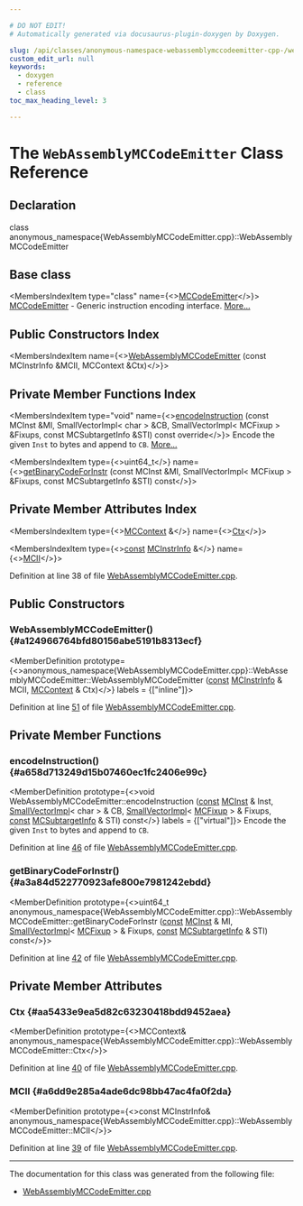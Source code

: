 ```yaml
---

# DO NOT EDIT!
# Automatically generated via docusaurus-plugin-doxygen by Doxygen.

slug: /api/classes/anonymous-namespace-webassemblymccodeemitter-cpp-/webassemblymccodeemitter
custom_edit_url: null
keywords:
  - doxygen
  - reference
  - class
toc_max_heading_level: 3

---
```





# The `WebAssemblyMCCodeEmitter` Class Reference

<DoxygenPage pluginConfig={pluginConfig}>



## Declaration

<CodeBlock>class anonymous_namespace{WebAssemblyMCCodeEmitter.cpp}::WebAssemblyMCCodeEmitter</CodeBlock>

## Base class

<MembersIndex>

<MembersIndexItem
  type="class"
  name={<><a href="/docs/api/classes/llvm/mccodeemitter">MCCodeEmitter</a></>}>
<a href="/docs/api/classes/llvm/mccodeemitter">MCCodeEmitter</a> - Generic instruction encoding interface. <a href="/docs/api/classes/llvm/mccodeemitter/#details">More...</a>
</MembersIndexItem>

</MembersIndex>

## Public Constructors Index

<MembersIndex>

<MembersIndexItem
  name={<><a href="#a124966764bfd80156abe5191b8313ecf">WebAssemblyMCCodeEmitter</a> (const MCInstrInfo &amp;MCII, MCContext &amp;Ctx)</>}>
</MembersIndexItem>

</MembersIndex>

## Private Member Functions Index

<MembersIndex>

<MembersIndexItem
  type="void"
  name={<><a href="#a658d713249d15b07460ec1fc2406e99c">encodeInstruction</a> (const MCInst &amp;MI, SmallVectorImpl&lt; char &gt; &amp;CB, SmallVectorImpl&lt; MCFixup &gt; &amp;Fixups, const MCSubtargetInfo &amp;STI) const override</>}>
Encode the given <code>Inst</code> to bytes and append to <code>CB</code>. <a href="#a658d713249d15b07460ec1fc2406e99c">More...</a>
</MembersIndexItem>

<MembersIndexItem
  type={<>uint64&#95;t</>}
  name={<><a href="#a3a84d522770923afe800e7981242ebdd">getBinaryCodeForInstr</a> (const MCInst &amp;MI, SmallVectorImpl&lt; MCFixup &gt; &amp;Fixups, const MCSubtargetInfo &amp;STI) const</>}>
</MembersIndexItem>

</MembersIndex>

## Private Member Attributes Index

<MembersIndex>

<MembersIndexItem
  type={<><a href="/docs/api/classes/llvm/mccontext">MCContext</a> &amp;</>}
  name={<><a href="#aa5433e9ea5d82c63230418bdd9452aea">Ctx</a></>}>
</MembersIndexItem>

<MembersIndexItem
  type={<><a href="/docs/api/files/lib/lib/target/lib/target/aarch64/aarch64promoteconstant-cpp/#a90f8350fecae261c25be85d38b451bff">const</a> <a href="/docs/api/classes/llvm/mcinstrinfo">MCInstrInfo</a> &amp;</>}
  name={<><a href="#a6dd9e285a4ade6dc98bb47ac4fa0f2da">MCII</a></>}>
</MembersIndexItem>

</MembersIndex>


Definition at line 38 of file <a href="/docs/api/files/lib/lib/target/lib/target/webassembly/lib/target/webassembly/mctargetdesc/webassemblymccodeemitter-cpp">WebAssemblyMCCodeEmitter.cpp</a>.

<SectionDefinition>

## Public Constructors

### WebAssemblyMCCodeEmitter() {#a124966764bfd80156abe5191b8313ecf}

<MemberDefinition
  prototype={<>anonymous&#95;namespace&#123;WebAssemblyMCCodeEmitter.cpp&#125;::WebAssemblyMCCodeEmitter::WebAssemblyMCCodeEmitter (<a href="/docs/api/files/lib/lib/target/lib/target/aarch64/aarch64promoteconstant-cpp/#a90f8350fecae261c25be85d38b451bff">const</a> <a href="/docs/api/classes/llvm/mcinstrinfo">MCInstrInfo</a> &amp; MCII, <a href="/docs/api/classes/llvm/mccontext">MCContext</a> &amp; Ctx)</>}
  labels = {["inline"]}>

Definition at line <a href="/docs/api/files/lib/lib/target/lib/target/webassembly/lib/target/webassembly/mctargetdesc/webassemblymccodeemitter-cpp/#l00051">51</a> of file <a href="/docs/api/files/lib/lib/target/lib/target/webassembly/lib/target/webassembly/mctargetdesc/webassemblymccodeemitter-cpp">WebAssemblyMCCodeEmitter.cpp</a>.
</MemberDefinition>

</SectionDefinition>

<SectionDefinition>

## Private Member Functions

### encodeInstruction() {#a658d713249d15b07460ec1fc2406e99c}

<MemberDefinition
  prototype={<>void WebAssemblyMCCodeEmitter::encodeInstruction (<a href="/docs/api/files/lib/lib/target/lib/target/aarch64/aarch64promoteconstant-cpp/#a90f8350fecae261c25be85d38b451bff">const</a> <a href="/docs/api/classes/llvm/mcinst">MCInst</a> &amp; Inst, <a href="/docs/api/classes/llvm/smallvectorimpl">SmallVectorImpl</a>&lt; char &gt; &amp; CB, <a href="/docs/api/classes/llvm/smallvectorimpl">SmallVectorImpl</a>&lt; <a href="/docs/api/classes/llvm/mcfixup">MCFixup</a> &gt; &amp; Fixups, <a href="/docs/api/files/lib/lib/target/lib/target/aarch64/aarch64promoteconstant-cpp/#a90f8350fecae261c25be85d38b451bff">const</a> <a href="/docs/api/classes/llvm/mcsubtargetinfo">MCSubtargetInfo</a> &amp; STI) const</>}
  labels = {["virtual"]}>
Encode the given <code>Inst</code> to bytes and append to <code>CB</code>.

Definition at line <a href="/docs/api/files/lib/lib/target/lib/target/webassembly/lib/target/webassembly/mctargetdesc/webassemblymccodeemitter-cpp/#l00046">46</a> of file <a href="/docs/api/files/lib/lib/target/lib/target/webassembly/lib/target/webassembly/mctargetdesc/webassemblymccodeemitter-cpp">WebAssemblyMCCodeEmitter.cpp</a>.
</MemberDefinition>

### getBinaryCodeForInstr() {#a3a84d522770923afe800e7981242ebdd}

<MemberDefinition
  prototype={<>uint64&#95;t anonymous&#95;namespace&#123;WebAssemblyMCCodeEmitter.cpp&#125;::WebAssemblyMCCodeEmitter::getBinaryCodeForInstr (<a href="/docs/api/files/lib/lib/target/lib/target/aarch64/aarch64promoteconstant-cpp/#a90f8350fecae261c25be85d38b451bff">const</a> <a href="/docs/api/classes/llvm/mcinst">MCInst</a> &amp; MI, <a href="/docs/api/classes/llvm/smallvectorimpl">SmallVectorImpl</a>&lt; <a href="/docs/api/classes/llvm/mcfixup">MCFixup</a> &gt; &amp; Fixups, <a href="/docs/api/files/lib/lib/target/lib/target/aarch64/aarch64promoteconstant-cpp/#a90f8350fecae261c25be85d38b451bff">const</a> <a href="/docs/api/classes/llvm/mcsubtargetinfo">MCSubtargetInfo</a> &amp; STI) const</>}>

Definition at line <a href="/docs/api/files/lib/lib/target/lib/target/webassembly/lib/target/webassembly/mctargetdesc/webassemblymccodeemitter-cpp/#l00042">42</a> of file <a href="/docs/api/files/lib/lib/target/lib/target/webassembly/lib/target/webassembly/mctargetdesc/webassemblymccodeemitter-cpp">WebAssemblyMCCodeEmitter.cpp</a>.
</MemberDefinition>

</SectionDefinition>

<SectionDefinition>

## Private Member Attributes

### Ctx {#aa5433e9ea5d82c63230418bdd9452aea}

<MemberDefinition
  prototype={<>MCContext&amp; anonymous&#95;namespace&#123;WebAssemblyMCCodeEmitter.cpp&#125;::WebAssemblyMCCodeEmitter::Ctx</>}>

Definition at line <a href="/docs/api/files/lib/lib/target/lib/target/webassembly/lib/target/webassembly/mctargetdesc/webassemblymccodeemitter-cpp/#l00040">40</a> of file <a href="/docs/api/files/lib/lib/target/lib/target/webassembly/lib/target/webassembly/mctargetdesc/webassemblymccodeemitter-cpp">WebAssemblyMCCodeEmitter.cpp</a>.
</MemberDefinition>

### MCII {#a6dd9e285a4ade6dc98bb47ac4fa0f2da}

<MemberDefinition
  prototype={<>const MCInstrInfo&amp; anonymous&#95;namespace&#123;WebAssemblyMCCodeEmitter.cpp&#125;::WebAssemblyMCCodeEmitter::MCII</>}>

Definition at line <a href="/docs/api/files/lib/lib/target/lib/target/webassembly/lib/target/webassembly/mctargetdesc/webassemblymccodeemitter-cpp/#l00039">39</a> of file <a href="/docs/api/files/lib/lib/target/lib/target/webassembly/lib/target/webassembly/mctargetdesc/webassemblymccodeemitter-cpp">WebAssemblyMCCodeEmitter.cpp</a>.
</MemberDefinition>

</SectionDefinition>

<hr/>

The documentation for this class was generated from the following file:

<ul>
<li><a href="/docs/api/files/lib/lib/target/lib/target/webassembly/lib/target/webassembly/mctargetdesc/webassemblymccodeemitter-cpp">WebAssemblyMCCodeEmitter.cpp</a></li>
</ul>

</DoxygenPage>
